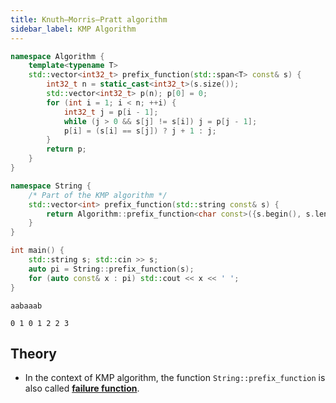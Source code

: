 ```yaml
---
title: Knuth–Morris–Pratt algorithm
sidebar_label: KMP Algorithm
---
```



<Tabs>
<TabItem value="Code">

```cpp title="Algorithm::prefix_function | String::prefix_function"
namespace Algorithm {
    template<typename T>
    std::vector<int32_t> prefix_function(std::span<T> const& s) {
        int32_t n = static_cast<int32_t>(s.size());
        std::vector<int32_t> p(n); p[0] = 0;
        for (int i = 1; i < n; ++i) {
            int32_t j = p[i - 1];
            while (j > 0 && s[j] != s[i]) j = p[j - 1];
            p[i] = (s[i] == s[j]) ? j + 1 : j;
        }
        return p;
    }
}

namespace String {
    /* Part of the KMP algorithm */
    std::vector<int> prefix_function(std::string const& s) {
        return Algorithm::prefix_function<char const>({s.begin(), s.length()});
    }
}
```

</TabItem>
<TabItem value="Verify">
<div class="verify-tab">
<div class="verify">

```cpp title="Verification"
int main() {
    std::string s; std::cin >> s;
    auto pi = String::prefix_function(s);
    for (auto const& x : pi) std::cout << x << ' ';
}
```

</div>
<div class="input">

```text title="Input"
aabaaab
```

</div>
<div class="output">

```text title="Output"
0 1 0 1 2 2 3 
```

</div>
</div>
</TabItem>
</Tabs>

## Theory

- In the context of KMP algorithm, the function `String::prefix_function` is also called <u>**failure function**</u>.